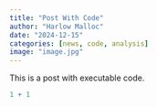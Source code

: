 ```yaml
---
title: "Post With Code"
author: "Harlow Malloc"
date: "2024-12-15"
categories: [news, code, analysis]
image: "image.jpg"
---
```


This is a post with executable code.

```r
1 + 1
```
